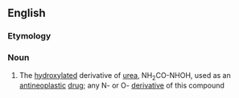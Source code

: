 ==English==

===Etymology===
{{prefix|en|hydroxy|urea}}

===Noun===
{{wikipedia}}
{{en-noun|-|s}}

# {{lb|en|organic compound}} The [[hydroxylated]] derivative of [[urea]], NH<sub>2</sub>CO-NHOH, used as an [[antineoplastic]] [[drug]]; any N- or O- [[derivative]] of this compound